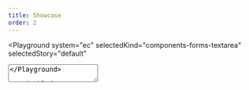 ```yaml
---
title: Showcase
order: 2
---
```




<Playground
  system="ec"
  selectedKind="components-forms-textarea"
  selectedStory="default"
>
  <TextArea
    id="example1"
    label={demoContentDefault.label}
    rows={4}
    helperText="This is the input's helper text."
    width={demoContentDefault.width}
  />
</Playground>

## Disabled

<Playground
  system="ec"
  selectedKind="components-forms-textarea"
  selectedStory="default"
>
  <TextArea
    id="example2"
    label={demoContentDefault.label}
    rows={4}
    helperText="This is the input's helper text."
    disabled
    width={demoContentDefault.width}
  />
</Playground>

## With error

<Playground
  system="ec"
  selectedKind="components-forms-textarea"
  selectedStory="default"
>
  <TextArea
    id="example3"
    label={demoContentDefault.label}
    rows={4}
    helperText="This is the input's helper text."
    invalid
    invalidText="This is the error message"
    width={demoContentDefault.width}
  />
</Playground>

## Required

<Playground
  system="ec"
  selectedKind="components-forms-textarea"
  selectedStory="default"
>
  <TextArea
    id="example3"
    label={demoContentDefault.label}
    rows={4}
    helperText="This is the input's helper text."
    required
    requiredText="*"
    width={demoContentDefault.width}
  />
</Playground>

## Optional

<Playground
  system="ec"
  selectedKind="components-forms-textarea"
  selectedStory="default"
>
  <TextArea
    id="example3"
    label={demoContentDefault.label}
    rows={4}
    helperText="This is the input's helper text."
    optionalText=" (optional)"
    width={demoContentDefault.width}
  />
</Playground>

## Widths

### Medium

<Playground
  system="ec"
  selectedKind="components-forms-textarea"
  selectedStory="default"
>
  <TextArea
    id="example1"
    label={demoContentDefault.label}
    rows={4}
    helperText="This is the input's helper text."
    width="m"
  />
</Playground>

### Large

<Playground
  system="ec"
  selectedKind="components-forms-textarea"
  selectedStory="default"
>
  <TextArea
    id="example1"
    label={demoContentDefault.label}
    rows={4}
    helperText="This is the input's helper text."
    width="l"
  />
</Playground>

